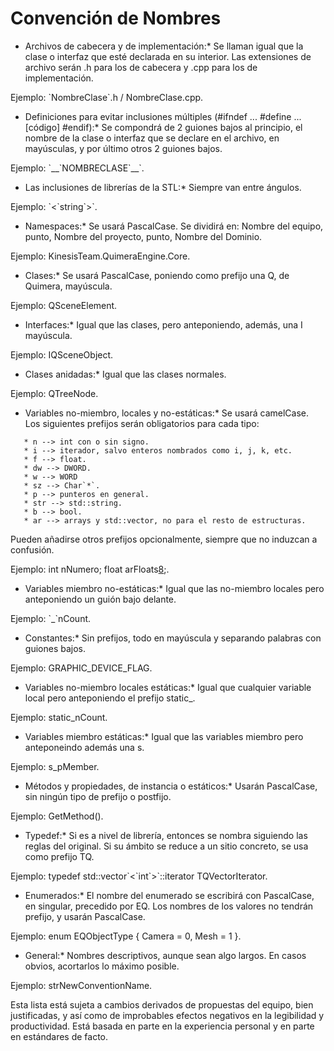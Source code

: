 = Convención de Nombres =

*Archivos de cabecera y de implementación:* Se llaman igual que la clase o interfaz que esté declarada en su interior. Las extensiones de archivo serán .h para los de cabecera y .cpp para los de implementación.

Ejemplo: `NombreClase`.h / NombreClase.cpp.

*Definiciones para evitar inclusiones múltiples (#ifndef ... #define ... [código] #endif):* Se compondrá de 2 guiones bajos al principio, el nombre de la clase o interfaz que se declare en el archivo, en mayúsculas, y por último otros 2 guiones bajos.

Ejemplo: `__`NOMBRECLASE`__`.

*Las inclusiones de librerías de la STL:* Siempre van entre ángulos.

Ejemplo: `<`string`>`.

*Namespaces:* Se usará PascalCase. Se dividirá en: Nombre del equipo, punto, Nombre del proyecto, punto, Nombre del Dominio.

Ejemplo: KinesisTeam.QuimeraEngine.Core.

*Clases:* Se usará PascalCase, poniendo como prefijo una Q, de Quimera, mayúscula. 

Ejemplo: QSceneElement.

*Interfaces:* Igual que las clases, pero anteponiendo, además, una I mayúscula.

Ejemplo: IQSceneObject.

*Clases anidadas:* Igual que las clases normales.

Ejemplo: QTreeNode.

*Variables no-miembro, locales y no-estáticas:* Se usará camelCase. Los siguientes prefijos serán obligatorios para cada tipo:

    * n --> int con o sin signo.
    * i --> iterador, salvo enteros nombrados como i, j, k, etc.
    * f --> float.
    * dw --> DWORD.
    * w --> WORD
    * sz --> Char`*`.
    * p --> punteros en general.
    * str --> std::string.
    * b --> bool.
    * ar --> arrays y std::vector, no para el resto de estructuras.


Pueden añadirse otros prefijos opcionalmente, siempre que no induzcan a confusión.

Ejemplo: int nNumero; float arFloats[[ 8 ]];.

*Variables miembro no-estáticas:* Igual que las no-miembro locales pero anteponiendo un guión bajo delante.

Ejemplo: `_`nCount.

*Constantes:* Sin prefijos, todo en mayúscula y separando palabras con guiones bajos.

Ejemplo: GRAPHIC_DEVICE_FLAG.

*Variables no-miembro locales estáticas:* Igual que cualquier variable local pero anteponiendo el prefijo static_.

Ejemplo: static_nCount.

*Variables miembro estáticas:* Igual que las variables miembro pero anteponeindo además una s.

Ejemplo: s_pMember.

*Métodos y propiedades, de instancia o estáticos:* Usarán PascalCase, sin ningún tipo de prefijo o postfijo.

Ejemplo: GetMethod().

*Typedef:* Si es a nivel de librería, entonces se nombra siguiendo las reglas del original. Si su ámbito se reduce a un sitio concreto, se usa como prefijo TQ.

Ejemplo: typedef std::vector`<`int`>`::iterator TQVectorIterator.

*Enumerados:* El nombre del enumerado se escribirá con PascalCase, en singular, precedido por EQ. Los nombres de los valores no tendrán prefijo, y usarán PascalCase.

Ejemplo: enum EQObjectType { Camera = 0, Mesh = 1 }.

*General:* Nombres descriptivos, aunque sean algo largos. En casos obvios, acortarlos lo máximo posible.

Ejemplo: strNewConventionName.


Esta lista está sujeta a cambios derivados de propuestas del equipo, bien justificadas, y así como de improbables efectos negativos en la legibilidad y productividad. Está basada en parte en la experiencia personal y en parte en estándares de facto.